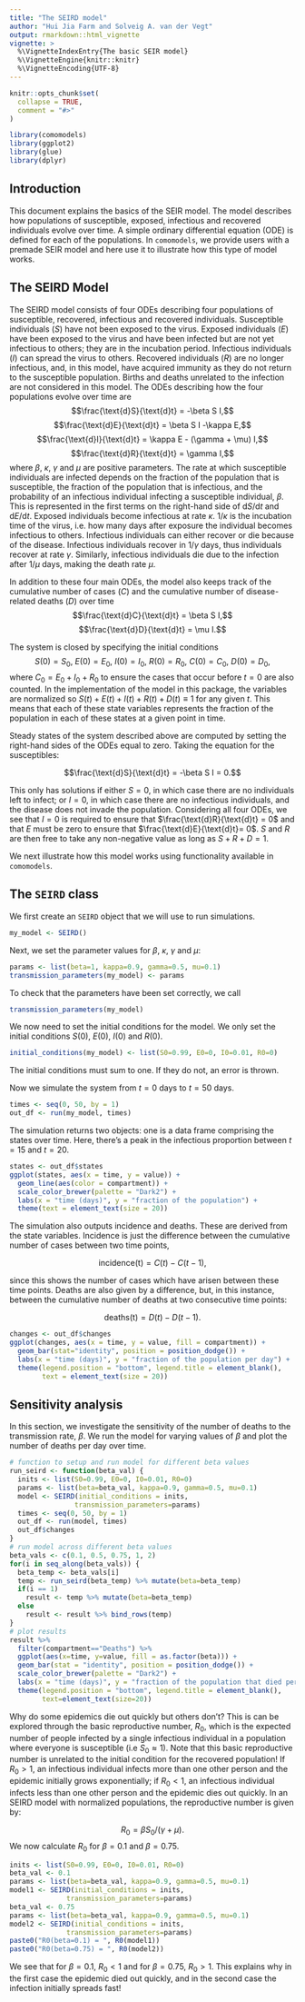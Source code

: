 ```yaml
---
title: "The SEIRD model"
author: "Hui Jia Farm and Solveig A. van der Vegt"
output: rmarkdown::html_vignette
vignette: >
  %\VignetteIndexEntry{The basic SEIR model}
  %\VignetteEngine{knitr::knitr}
  %\VignetteEncoding{UTF-8}
---
```


```r
knitr::opts_chunk$set(
  collapse = TRUE,
  comment = "#>"
)
```

```r
library(comomodels)
library(ggplot2)
library(glue)
library(dplyr)
```

## Introduction
This document explains the basics of the SEIR model. The model describes
how populations of susceptible, exposed, infectious and recovered
individuals evolve over time. A simple
ordinary differential equation (ODE) is defined for each of the populations. In `comomodels`, we provide users with a premade SEIR model and here use it to illustrate how this type of model works.

## The SEIRD Model
The SEIRD model consists of four ODEs describing four populations of susceptible,
recovered, infectious and recovered individuals. Susceptible
individuals ($S$) have not been exposed to the virus. Exposed individuals ($E$) have been
exposed to the virus and have been infected but are not yet infectious to others; they are 
in the incubation period. Infectious individuals ($I$) can spread the virus to 
others. Recovered individuals ($R$) are no longer
infectious, and, in this model, have acquired immunity as they do not return
to the susceptible population. Births and deaths unrelated to the infection are not considered in this model.
The ODEs describing how the four populations evolve over time are
$$\frac{\text{d}S}{\text{d}t} = -\beta S I,$$
$$\frac{\text{d}E}{\text{d}t} = \beta S I -\kappa E,$$
$$\frac{\text{d}I}{\text{d}t} = \kappa E - (\gamma + \mu) I,$$
$$\frac{\text{d}R}{\text{d}t} = \gamma I,$$
where $\beta$, $\kappa$, $\gamma$ and $\mu$ are positive parameters.
The rate at which susceptible individuals are infected depends on the fraction
of the population that is susceptible, the fraction of the population that is
infectious, and the probability of an infectious individual infecting a 
susceptible individual, $\beta$. This is represented in the
first terms on the right-hand side of $\text{d}S/ \text{d}t$ and $\text{d}E/ \text{d}t$.
Exposed individuals become infectious at rate $\kappa$. $1/ \kappa$ is
the incubation time of the virus, i.e. how many days after exposure the individual
becomes infectious to others. Infectious individuals can either recover or die
because of the disease. Infectious individuals recover in $1/ \gamma$
days, thus individuals recover at rate $\gamma$. Similarly, infectious
individuals die due to the infection after $1/ \mu$ days, making the death rate $\mu$.

In addition to these four main ODEs, the model also keeps track of the cumulative number 
of cases ($C$) and the cumulative number of disease-related deaths ($D$) over time
$$\frac{\text{d}C}{\text{d}t} = \beta S I,$$
$$\frac{\text{d}D}{\text{d}t} = \mu I.$$

The system is closed by specifying the initial conditions
$$S(0) = S_0,\ E(0) = E_0,\ I(0) = I_0,\ R(0) = R_0,\ C(0) = C_0,\ D(0) = D_0,$$
where $C_0 = E_0 + I_0 + R_0$ to ensure the cases that occur before $t=0$ are
also counted.
In the implementation of the model in this package, the variables are normalized so 
$S(t) + E(t) + I(t) + R(t) + D(t) \equiv 1$ for any given $t$. This means that each of these state variables represents the fraction of the population in each of these states at a given point in time.

Steady states of the system described above are computed by setting the right-hand sides of the ODEs equal to zero. Taking the equation for the susceptibles:

$$\frac{\text{d}S}{\text{d}t} = -\beta S I = 0.$$

This only has solutions if either $S=0$, in which case there are no individuals left to infect; or $I=0$, in which case there are no infectious individuals, and the disease does not invade the population. Considering all four ODEs, we see that $I=0$ is required to ensure that $\frac{\text{d}R}{\text{d}t} = 0$ and that $E$ must be zero to ensure that $\frac{\text{d}E}{\text{d}t}= 0$. $S$ and $R$ are then free to take any non-negative value
as long as $S + R + D = 1$.

We next illustrate how this model works using functionality available in `comomodels`.

## The `SEIRD` class

We first create an `SEIRD` object that we will use to run simulations.
```r
my_model <- SEIRD()
```

Next, we set the parameter values for $\beta$, $\kappa$, $\gamma$ and $\mu$:
```r
params <- list(beta=1, kappa=0.9, gamma=0.5, mu=0.1)
transmission_parameters(my_model) <- params
```

To check that the parameters have been set correctly, we call
```r
transmission_parameters(my_model)
```

We now need to set the initial conditions for the model. We only set the initial conditions $S(0)$, $E(0)$, $I(0)$ and $R(0)$.
```r
initial_conditions(my_model) <- list(S0=0.99, E0=0, I0=0.01, R0=0)
```
The initial conditions must sum to one. If they do not, an error is thrown.

Now we simulate the system from $t=0$ days to $t=50$ days.
```r
times <- seq(0, 50, by = 1)
out_df <- run(my_model, times)
```

The simulation returns two objects: one is a data frame comprising the states over time. Here, there's a peak in the infectious proportion between $t=15$ and $t=20$.
```r
states <- out_df$states
ggplot(states, aes(x = time, y = value)) +
  geom_line(aes(color = compartment)) +
  scale_color_brewer(palette = "Dark2") +
  labs(x = "time (days)", y = "fraction of the population") +
  theme(text = element_text(size = 20))    
```

The simulation also outputs incidence and deaths. These are derived from the state variables. Incidence is just the difference between the cumulative number of cases between two time points,

$$ \text{incidence(t)} = C(t) - C(t - 1),$$

since this shows the number of cases which have arisen between these time  points. Deaths are also given by a difference, but, in this instance, between the cumulative number of deaths at two consecutive time points:

$$ \text{deaths(t)} = D(t) - D(t - 1).$$

```r
changes <- out_df$changes
ggplot(changes, aes(x = time, y = value, fill = compartment)) +
  geom_bar(stat="identity", position = position_dodge()) +
  labs(x = "time (days)", y = "fraction of the population per day") +
  theme(legend.position = "bottom", legend.title = element_blank(),
        text = element_text(size = 20))
```

## Sensitivity analysis
In this section, we investigate the sensitivity of the number of deaths to the transmission rate, $\beta$. We run the model for varying values of $\beta$ and plot the
number of deaths per day over time.
```r
# function to setup and run model for different beta values
run_seird <- function(beta_val) {
  inits <- list(S0=0.99, E0=0, I0=0.01, R0=0)
  params <- list(beta=beta_val, kappa=0.9, gamma=0.5, mu=0.1)
  model <- SEIRD(initial_conditions = inits,
                transmission_parameters=params)
  times <- seq(0, 50, by = 1)
  out_df <- run(model, times)
  out_df$changes
}
# run model across different beta values
beta_vals <- c(0.1, 0.5, 0.75, 1, 2)
for(i in seq_along(beta_vals)) {
  beta_temp <- beta_vals[i]
  temp <- run_seird(beta_temp) %>% mutate(beta=beta_temp)
  if(i == 1)
    result <- temp %>% mutate(beta=beta_temp)
  else
    result <- result %>% bind_rows(temp)
}
# plot results
result %>% 
  filter(compartment=="Deaths") %>% 
  ggplot(aes(x=time, y=value, fill = as.factor(beta))) +
  geom_bar(stat = "identity", position = position_dodge()) +
  scale_color_brewer(palette = "Dark2") +
  labs(x = "time (days)", y = "fraction of the population that died per day") +
  theme(legend.position = "bottom", legend.title = element_blank(),
        text=element_text(size=20))
```

Why do some epidemics die out quickly but others don't? This is can be explored through the basic reproductive number, $R_0$, which is the expected number of people infected by a
single infectious individual in a population where everyone is susceptible (i.e $S_0 \approx 1$). Note that this basic reproductive number is unrelated to the initial condition for the recovered population! If $R_0>1$, an infectious individual infects more than one other person and the epidemic initially grows exponentially; if $R_0<1$, an infectious individual infects less than one other person and the epidemic dies out quickly. In an SEIRD model with normalized populations, the reproductive number is given by:

$$R_0 = \beta S_0/(\gamma + \mu).$$
We now calculate $R_0$ for $\beta=0.1$ and $\beta=0.75$.
```r
inits <- list(S0=0.99, E0=0, I0=0.01, R0=0)
beta_val <- 0.1
params <- list(beta=beta_val, kappa=0.9, gamma=0.5, mu=0.1)
model1 <- SEIRD(initial_conditions = inits,
              transmission_parameters=params)
beta_val <- 0.75
params <- list(beta=beta_val, kappa=0.9, gamma=0.5, mu=0.1)
model2 <- SEIRD(initial_conditions = inits,
              transmission_parameters=params)
paste0("R0(beta=0.1) = ", R0(model1))
paste0("R0(beta=0.75) = ", R0(model2))
```

We see that for $\beta = 0.1$, $R_0 < 1$ and for $\beta = 0.75$, $R_0 > 1$. This explains why in the first case the epidemic died out quickly, and in the second case the
infection initially spreads fast!